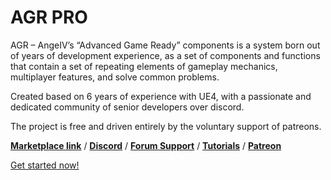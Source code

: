 # AGR PRO

AGR – AngeIV’s “Advanced Game Ready” components is a system born out of years of development experience, as a set of components and functions that contain a set of repeating elements of gameplay mechanics, multiplayer features, and solve common problems.

Created based on 6 years of experience with UE4, with a passionate and dedicated community of senior developers over discord.

The project is free and driven entirely by the voluntary support of patreons.

[**Marketplace link**](https://www.unrealengine.com/marketplace/en-US/product/agr-pro) / 
[**Discord**](https://discord.gg/KmtpmxfVb6) /
[**Forum Support**](https://forums.unrealengine.com/t/plugin-agr-pro/225568) / 
[**Tutorials**](https://www.youtube.com/playlist?list=PLTztLWdi2XEE4-MQX2BQ3i6VICXCmd42W) / 
[**Patreon**](https://www.patreon.com/angeiv)

[Get started now!](/quick-start)